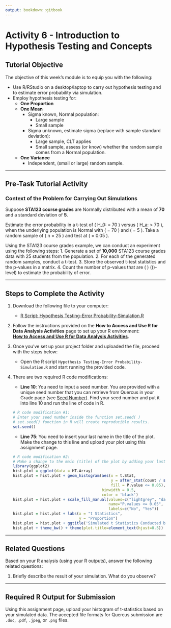 ```yaml
---
output: bookdown::gitbook
---
```

# Activity 6 - Introduction to Hypothesis Testing and Concepts

## Tutorial Objective

The objective of this week's module is to equip you with the following:

- Use R/RStudio on a desktop/laptop to carry out hypothesis testing and to estimate error probability via simulation.
- Employ hypothesis testing for:
    - **One Proportion**
    - **One Mean**  
        - Sigma known, Normal population:  
            - Large sample  
            - Small sample  
        - Sigma unknown, estimate sigma (replace with sample standard deviation):  
            - Large sample, CLT applies  
            - Small sample, assess (or know) whether the random sample comes from a Normal population.  
    - **One Variance**  
        - Independent, (small or large) random sample.  



---

## Pre-Task Tutorial Activity

### Context of the Problem for Carrying Out Simulations

Suppose **STA123 course grades** are Normally distributed with a mean of **70** and a standard deviation of **5**.  

Estimate the error probability in a t-test of \( H_0: \mu = 70 \) versus \( H_a: \mu > 70 \), when the underlying population is Normal with \( \mu = 70 \) and \( \sigma = 5 \). Take a random sample of \( n = 25 \) and test at \( \alpha = 0.05 \).

Using the STA123 course grades example, we can conduct an experiment using the following steps:
1. Generate a set of **10,000** STA123 course grades data with 25 students from the population.
2. For each of the generated random samples, conduct a t-test.
3. Store the observed t-test statistics and the p-values in a matrix.
4. Count the number of p-values that are \( \leq 0.05 \) (\(\alpha\)-level) to estimate the probability of error.

---

## Steps to Complete the Activity

1. Download the following file to your computer:
   - [R Script: Hypothesis Testing-Error Probability-Simulation.R](https://raw.githubusercontent.com/aslemand/Data-Analysis-Activities/main/data/Activity_7/Hypothesis-Testing-Error-Probability-Simulation.R)

2. Follow the instructions provided on the **How to Access and Use R for Data Analysis Activities** page to set up your R environment:  
   [**How to Access and Use R for Data Analysis Activities**](#how-to-set-up-r-for-data-analysis-activities).

3. Once you’ve set up your project folder and uploaded the file, proceed with the steps below:
   - Open the R script `Hypothesis Testing-Error Probability-Simulation.R` and start running the provided code.

4. There are two required R code modifications:
   - **Line 10**: You need to input a seed number. You are provided with a unique seed number that you can retrieve from Quercus in your Grade page (see [Seed Number](#)). Find your seed number and put it into line 10 and run the line of code in R.
   ```r
   # R code modification #1: 
   # Enter your seed number inside the function set.seed( ) 
   # set.seed() function in R will create reproducible results.
   set.seed()
   ```
   - **Line 75**: You need to insert your last name in the title of the plot. Make the change to this line and upload your plot using this assignment page.
   ```r
   # R code modification #2: 
   # Make a change to the main (title) of the plot by adding your last name to it.
   library(ggplot2)
   hist.plot = ggplot(data = HT.Array) 
   hist.plot = hist.plot + geom_histogram(aes(x = t.Stat,
                                              y = after_stat(count / sum(count)),
                                              fill = P.value <= 0.05), 
                                          binwidth = 0.5, 
                                          color = 'black')
   hist.plot = hist.plot + scale_fill_manual(values=c("lightgrey", "darkorange"), 
                                             name="P.values <= 0.05",
                                             labels=c("No", "Yes"))
   hist.plot = hist.plot + labs(x = "t Statistics", 
                                y = "Proportion")
   hist.plot = hist.plot + ggtitle('Simulated t Statistics Conducted by You')
   hist.plot + theme_bw() + theme(plot.title=element_text(hjust=0.5))
   ```
  
---

## Related Questions

Based on your R analysis (using your R outputs), answer the following related questions:

1. Briefly describe the result of your simulation. What do you observe?

---

## Required R Output for Submission

Using this assignment page, upload your histogram of t-statistics based on your simulated data. The accepted file formats for Quercus submission are `.doc`, `.pdf`, `.jpeg`, or `.png` files.
